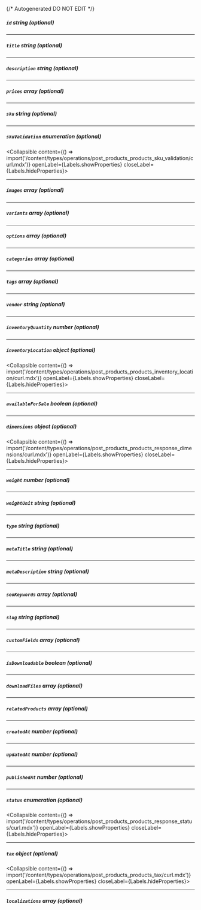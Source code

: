 {/* Autogenerated DO NOT EDIT  */}

##### `id` _string (optional)_

---
##### `title` _string (optional)_

---
##### `description` _string (optional)_

---
##### `prices` _array (optional)_

---
##### `sku` _string (optional)_

---
##### `skuValidation` _enumeration (optional)_
<Collapsible content={() => import('/content/types/operations/post_products_products_sku_validation/curl.mdx')} openLabel={Labels.showProperties} closeLabel={Labels.hideProperties}>
</Collapsible>

---
##### `images` _array (optional)_

---
##### `variants` _array (optional)_

---
##### `options` _array (optional)_

---
##### `categories` _array (optional)_

---
##### `tags` _array (optional)_

---
##### `vendor` _string (optional)_

---
##### `inventoryQuantity` _number (optional)_

---
##### `inventoryLocation` _object (optional)_
<Collapsible content={() => import('/content/types/operations/post_products_products_inventory_location/curl.mdx')} openLabel={Labels.showProperties} closeLabel={Labels.hideProperties}>
</Collapsible>

---
##### `availableForSale` _boolean (optional)_

---
##### `dimensions` _object (optional)_
<Collapsible content={() => import('/content/types/operations/post_products_products_response_dimensions/curl.mdx')} openLabel={Labels.showProperties} closeLabel={Labels.hideProperties}>
</Collapsible>

---
##### `weight` _number (optional)_

---
##### `weightUnit` _string (optional)_

---
##### `type` _string (optional)_

---
##### `metaTitle` _string (optional)_

---
##### `metaDescription` _string (optional)_

---
##### `seoKeywords` _array (optional)_

---
##### `slug` _string (optional)_

---
##### `customFields` _array (optional)_

---
##### `isDownloadable` _boolean (optional)_

---
##### `downloadFiles` _array (optional)_

---
##### `relatedProducts` _array (optional)_

---
##### `createdAt` _number (optional)_

---
##### `updatedAt` _number (optional)_

---
##### `publishedAt` _number (optional)_

---
##### `status` _enumeration (optional)_
<Collapsible content={() => import('/content/types/operations/post_products_products_response_status/curl.mdx')} openLabel={Labels.showProperties} closeLabel={Labels.hideProperties}>
</Collapsible>

---
##### `tax` _object (optional)_
<Collapsible content={() => import('/content/types/operations/post_products_products_tax/curl.mdx')} openLabel={Labels.showProperties} closeLabel={Labels.hideProperties}>
</Collapsible>

---
##### `localizations` _array (optional)_


